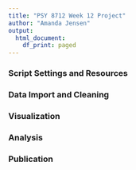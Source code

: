 ```yaml
---
title: "PSY 8712 Week 12 Project"
author: "Amanda Jensen"
output: 
  html_document:
    df_print: paged
---
```


### Script Settings and Resources

### Data Import and Cleaning

### Visualization

### Analysis

### Publication


